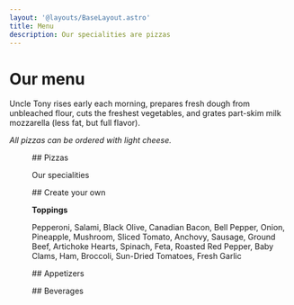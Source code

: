 ```yaml
---
layout: '@layouts/BaseLayout.astro'
title: Menu
description: Our specialities are pizzas
---
```



# Our menu

Uncle Tony rises early each morning, prepares fresh dough from unbleached flour, cuts the freshest vegetables, and grates part-skim milk mozzarella (less fat, but full flavor).

*All pizzas can be ordered with light cheese.*

<Menu sheet="{&#x22;keys&#x22;:[&#x22;name&#x22;,&#x22;description&#x22;,&#x22;price-10\&#x22;-small&#x22;,&#x22;price-12\&#x22;-medium&#x22;,&#x22;price-14\&#x22;-large&#x22;],&#x22;rows&#x22;:[{&#x22;name&#x22;:&#x22;The Forest&#x22;,&#x22;description&#x22;:&#x22;The house combo - with salami, pepperoni, onion, bell pepper, mushrooms and sausage.&#x22;,&#x22;price-10\&#x22;-small&#x22;:&#x22;14.95&#x22;,&#x22;price-12\&#x22;-medium&#x22;:&#x22;18.5&#x22;,&#x22;price-14\&#x22;-large&#x22;:&#x22;18.5&#x22;},{&#x22;name&#x22;:&#x22;The Island&#x22;,&#x22;description&#x22;:&#x22;Like a trip to the islands - ham, Canadian bacon, bell pepper, and pineapple.&#x22;,&#x22;price-10\&#x22;-small&#x22;:&#x22;14.25&#x22;,&#x22;price-12\&#x22;-medium&#x22;:&#x22;18.25&#x22;,&#x22;price-14\&#x22;-large&#x22;:&#x22;24&#x22;},{&#x22;name&#x22;:&#x22;The Myth&#x22;,&#x22;description&#x22;:&#x22;The distinctive flavor of feta cheese makes this one so popular with salami, pepperoni, bell pepper, and black olives.&#x22;,&#x22;price-10\&#x22;-small&#x22;:&#x22;14.75&#x22;,&#x22;price-12\&#x22;-medium&#x22;:&#x22;18.5&#x22;,&#x22;price-14\&#x22;-large&#x22;:&#x22;25.5&#x22;},{&#x22;name&#x22;:&#x22;The Veggie&#x22;,&#x22;description&#x22;:&#x22;For those who answer to a higher authority, with an assortment of fresh vegetables - lotsa garlic is recommended!&#x22;,&#x22;price-10\&#x22;-small&#x22;:&#x22;13.75&#x22;,&#x22;price-12\&#x22;-medium&#x22;:&#x22;18&#x22;,&#x22;price-14\&#x22;-large&#x22;:&#x22;24&#x22;},{&#x22;name&#x22;:&#x22;The Calzone&#x22;,&#x22;description&#x22;:&#x22;Our specialty stuffed pizza with pepperoni, mushrooms, salami, ricotta and mozzarella cheese, ricotta and mozzarella.&#x22;,&#x22;price-10\&#x22;-small&#x22;:&#x22;14.25&#x22;,&#x22;price-12\&#x22;-medium&#x22;:&#x22;18.25&#x22;,&#x22;price-14\&#x22;-large&#x22;:&#x22;24&#x22;}]}">
## Pizzas

Our specialities

</Menu>

<Menu sheet="{&#x22;keys&#x22;:[&#x22;name&#x22;,&#x22;price-8\&#x22;-custom&#x22;,&#x22;price-10\&#x22;-small&#x22;,&#x22;price-12\&#x22;-medium&#x22;,&#x22;price-16\&#x22;-large&#x22;],&#x22;rows&#x22;:[{&#x22;name&#x22;:&#x22;Basic Cheese&#x22;,&#x22;price-8\&#x22;-custom&#x22;:&#x22;10.5&#x22;,&#x22;price-10\&#x22;-small&#x22;:&#x22;13.25&#x22;,&#x22;price-12\&#x22;-medium&#x22;:&#x22;16.25&#x22;,&#x22;price-16\&#x22;-large&#x22;:&#x22;22.25&#x22;},{&#x22;name&#x22;:&#x22;Each Additional Item&#x22;,&#x22;price-8\&#x22;-custom&#x22;:&#x22;1&#x22;,&#x22;price-10\&#x22;-small&#x22;:&#x22;1.25&#x22;,&#x22;price-12\&#x22;-medium&#x22;:&#x22;1.75&#x22;,&#x22;price-16\&#x22;-large&#x22;:&#x22;2.75&#x22;}]}">
## Create your own

**Toppings**

Pepperoni, Salami, Black Olive, Canadian Bacon, Bell Pepper, Onion, Pineapple, Mushroom, Sliced Tomato, Anchovy, Sausage, Ground Beef, Artichoke Hearts, Spinach, Feta, Roasted Red Pepper, Baby Clams, Ham, Broccoli, Sun-Dried Tomatoes, Fresh Garlic

</Menu>

<Menu sheet="{&#x22;keys&#x22;:[&#x22;name&#x22;,&#x22;description&#x22;,&#x22;price&#x22;],&#x22;rows&#x22;:[{&#x22;name&#x22;:&#x22;Sauteed Mushrooms&#x22;,&#x22;description&#x22;:&#x22;&#x22;,&#x22;price&#x22;:&#x22;7.5&#x22;},{&#x22;name&#x22;:&#x22;Cheese Ravioli Fritti&#x22;,&#x22;description&#x22;:&#x22;Lightly breaded and deep-fried to a golden crisp served with our marinara dipping sauce.&#x22;,&#x22;price&#x22;:&#x22;7.75&#x22;},{&#x22;name&#x22;:&#x22;French Fries&#x22;,&#x22;description&#x22;:&#x22;&#x22;,&#x22;price&#x22;:&#x22;3.95&#x22;},{&#x22;name&#x22;:&#x22;Garlic Bread&#x22;,&#x22;description&#x22;:&#x22;&#x22;,&#x22;price&#x22;:&#x22;4.25&#x22;}]}">
## Appetizers

</Menu>

<Menu sheet="{&#x22;keys&#x22;:[&#x22;type&#x22;,&#x22;name&#x22;,&#x22;price&#x22;],&#x22;rows&#x22;:[{&#x22;type&#x22;:&#x22;Fountain Drinks&#x22;,&#x22;name&#x22;:&#x22;Coke, Diet Coke, Sprite, Root Beer&#x22;,&#x22;price&#x22;:&#x22;2&#x22;},{&#x22;type&#x22;:&#x22;Dasani Water&#x22;,&#x22;name&#x22;:&#x22;&#x22;,&#x22;price&#x22;:&#x22;2.25&#x22;},{&#x22;type&#x22;:&#x22;San Pellegrino&#x22;,&#x22;name&#x22;:&#x22;&#x22;,&#x22;price&#x22;:&#x22;2.25&#x22;},{&#x22;type&#x22;:&#x22;Lemonade&#x22;,&#x22;name&#x22;:&#x22;&#x22;,&#x22;price&#x22;:&#x22;3.25&#x22;},{&#x22;type&#x22;:&#x22;House Wine&#x22;,&#x22;name&#x22;:&#x22;Glass&#x22;,&#x22;price&#x22;:&#x22;5.75&#x22;},{&#x22;type&#x22;:&#x22;House Wine&#x22;,&#x22;name&#x22;:&#x22;Half Carafe&#x22;,&#x22;price&#x22;:&#x22;9.5&#x22;},{&#x22;type&#x22;:&#x22;House Wine&#x22;,&#x22;name&#x22;:&#x22;Full Carafe&#x22;,&#x22;price&#x22;:&#x22;16.25&#x22;},{&#x22;type&#x22;:&#x22;Beers by the Bottle&#x22;,&#x22;name&#x22;:&#x22;Miller Light&#x22;,&#x22;price&#x22;:&#x22;4&#x22;},{&#x22;type&#x22;:&#x22;Beers by the Bottle&#x22;,&#x22;name&#x22;:&#x22;Budweiser&#x22;,&#x22;price&#x22;:&#x22;4&#x22;},{&#x22;type&#x22;:&#x22;Beers by the Bottle&#x22;,&#x22;name&#x22;:&#x22;Drake&#x27;s IPA&#x22;,&#x22;price&#x22;:&#x22;4.75&#x22;},{&#x22;type&#x22;:&#x22;Beers by the Bottle&#x22;,&#x22;name&#x22;:&#x22;Heineken&#x22;,&#x22;price&#x22;:&#x22;5&#x22;},{&#x22;type&#x22;:&#x22;Beers by the Bottle&#x22;,&#x22;name&#x22;:&#x22;Anchor Steam&#x22;,&#x22;price&#x22;:&#x22;5&#x22;},{&#x22;type&#x22;:&#x22;Coffee, Tea, Milk&#x22;,&#x22;name&#x22;:&#x22;French Roast Coffee&#x22;,&#x22;price&#x22;:&#x22;2&#x22;},{&#x22;type&#x22;:&#x22;Coffee, Tea, Milk&#x22;,&#x22;name&#x22;:&#x22;Iced Tea&#x22;,&#x22;price&#x22;:&#x22;2&#x22;},{&#x22;type&#x22;:&#x22;Coffee, Tea, Milk&#x22;,&#x22;name&#x22;:&#x22;Milk&#x22;,&#x22;price&#x22;:&#x22;2&#x22;}]}">
## Beverages

</Menu>
